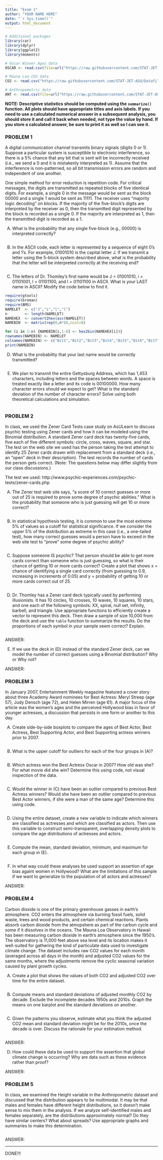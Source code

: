 ```yaml
---
title: "Exam 1"
author: "YOUR NAME HERE"
date: "`r Sys.time()`"
output: html_document
---
```


```r
# Additional packages
library(car)
library(dplyr)
library(ggplot2)
library(moments)

# Oscar Winner Ages data
OSCAR <- read.csv(file=url("https://raw.githubusercontent.com/STAT-JET-ASU/Datafiles/master/Instructor/oscarages.csv"))

# Mauna Loa CO2 data
CO2 <- read.csv("https://raw.githubusercontent.com/STAT-JET-ASU/Datafiles/master/Instructor/maunaloaCO2.csv")

# Anthropometric data
ANT <- read.csv(file=url("https://raw.githubusercontent.com/STAT-JET-ASU/Datafiles/master/Instructor/oscarages.csv"))
```

**NOTE: Descriptive statistics should be computed using the `summarize()` function. All plots should have appropriate titles and axis labels. If you need to use a calculated numerical answer in a subsequent analysis, you should store it and call it back when needed, not type the value by hand. If you store a calculated answer, be sure to print it as well so I can see it.**

### PROBLEM 1

A digital communication channel transmits binary signals (digits 0 or 1). Suppose a particular system is susceptible to electronic interference, so there is a 5% chance that any bit that is sent will be incorrectly received (i.e., we send a 0 and it is mistakenly interpreted as 1). Assume that the interference is non-patterned, so all bit transmission errors are random and independent of one another.

One simple method for error reduction is repetition code. For critical messages, the digits are transmitted as repeated blocks of five identical digits. For example, a single 0 in the message would be sent as the block 00000 and a single 1 would be sent as 11111. The receiver uses "majority logic decoding" on blocks. If the majority of the five-block's digits are interpreted by the receiver as 0, then the transmitted digit represented by the block is recorded as a single 0. If the majority are interpreted as 1, then the transmitted digit is recorded as a 1.

A) What is the probability that any single five-block (e.g., 00000) is interpreted correctly?

```r

```

B) In the ASCII code, each letter is represented by a sequence of eight 0's and 1's. For example, 01001010 is the capital letter J. If we transmit a letter using the 5-block system described above, what is the probability that the letter will be interpreted correctly at the receiving end?

```r

```

C) The letters of Dr. Thomley's first name would be J = 01001010, i = 01101001, l = 01101100, and l = 01101100 in ASCII. What is your LAST name in ASCII? Modify the code below to find it.

```r
require(gtools)
require(broman)
require(BMS)
NAMELET  <- c("J","i","l","l")
n        <- length(NAMELET)
NAMEHEX  <- convert2hex(asc(NAMELET))
NAMEBIN  <- matrix(rep(0,n*8),ncol=8)

for (i in 1:n) {NAMEBIN[i,1:8] <- hex2bin(NAMEHEX[i])}
rownames(NAMEBIN) <- NAMELET
colnames(NAMEBIN) <- c("Bit1","Bit2","Bit3","Bit4","Bit5","Bit6","Bit7","Bit8")
print(NAMEBIN)
```

D) What is the probability that your last name would be correctly transmitted?

```r

```

E) We plan to transmit the entire Gettysburg Address, which has 1,453 characters, including  letters and the spaces between words. A space is treated exactly like a letter and its code is 00100000. How many character errors should we expect to get? What is the standard deviation of the number of character errors? Solve using both theoretical calculations and simulation.

```r

```


### PROBLEM 2

In class, we used the Zener Card Tests case study on AsULearn to discuss psychic testing using Zener cards and how it can be modeled using the Binomial distribution. A standard Zener card deck has twenty-five cards, five each of five different symbols: circle, cross, waves, square, and star. The test on the web site we used has the person taking the test attempt to identify 25 Zener cards drawn with replacement from a standard deck (i.e., an "open" deck in their description). The test records the number of cards the person gets correct. (Note: The questions below may differ slightly from our class discussions.)

The test we used: http://www.psychic-experiences.com/psychic-tests/zener-cards.php

A) The Zener test web site says, "a score of 10 correct guesses or more out of 25 is required to prove some degree of psychic abilities." What is the probability that someone who is just guessing will get 10 or more correct?

```r

```

B) In statistical hypothesis testing, it is common to use the most extreme 5% of values as a cutoff for statistical significance. If we consider the upper 5% of the distribution as extreme in this case (i.e., a one-tailed test), how many correct guesses would a person have to exceed in the web site test to "prove" some degree of psychic ability?

```r

```

C) Suppose someone IS psychic? That person should be able to get more cards correct than someone who is just guessing, so what is their chance of getting 10 or more cards correct? Create a plot that shows x = chance of identifying a single card correctly (from guessing to 0.9, increasing in increments of 0.05) and y = probability of getting 10 or more cards correct out of 25.

```r

```

D) Dr. Thomley has a Zener card deck typically used by performing illusionists. It has 10 circles, 10 crosses, 10 waves, 10 squares, 10 stars, and one each of the following symbols: XX, spiral, null set, infinity, barbell, and triangle. Use appropriate functions to efficiently create a vector to represent this deck. Then draw a sample of size 10,000 from the deck and use the `table` function to summarize the results. Do the proportions of each symbol in your sample seem correct? Explain.

```r

```

ANSWER: 

E) If we use the deck in (D) instead of the standard Zener deck, can we model the number of correct guesses using a Binomial distribution? Why or Why not?

ANSWER: 


### PROBLEM 3

In January 2007, Entertainment Weekly magazine featured a cover story about three Academy Award nominees for Best Actress: Meryl Streep (age 57), Judy Densch (age 72), and Helen Mirren (age 61). A major focus of the article was the women’s ages and the perceived Hollywood bias in favor of younger actresses, a discussion that persists in one form or another to this day.

A) Create side-by-side boxplots to compare the ages of Best Actor, Best Actress, Best Supporting Actor, and Best Supporting actress winners prior to 2007.

```r

```

B) What is the upper cutoff for outliers for each of the four groups in (A)?

```r

```

B) Which actress won the Best Actress Oscar in 2007? How old was she? For what movie did she win? Determine this using code, not visual inspection of the data.

```r

```

C) Would the winner in (C) have been an outlier compared to previous Best Actress winners? Would  she have been an outlier compared to previous Best Actor winners, if she were a man of the same age? Determine this using code.

```r

```

D) Using the entire dataset, create a new variable to indicate which winners are classified as actresses and which are classified as actors. Then use this variable to construct semi-transparent, overlapping density plots to compare the age distributions of actresses and actors. 

```r

```

E) Compute the mean, standard deviation, minimum, and maximum for each group in (E).

```r

```

F) In what way could these analyses be used support an assertion of age bias againt women in Hollywood? What are the limitations of this sample if we want to generalize to the population of all actors and actresses?

ANSWER:


### PROBLEM 4

Carbon dioxide is one of the primary greenhouse gasses in earth's atmosphere. CO2 enters the atmosphere via burning fossil fuels, solid waste, trees and wood products, and certain chemical reactions. Plants absorb carbon dioxide from the atmopshere as part of the carbon cycle and some if it dissolves in the oceans. The Mauna Loa Observatory in Hawaii has been measuring carbon dioxide in earth's atmosphere since the 1950's. The observatory is 11,000 feet above sea level and its location makes it well-suited for gathering the kind of particulate data used to investigate climate change. The dataset includes raw CO2 values for each month (averaged across all days in the month) and adjusted CO2 values for the same months, where the adjustments remove the cyclic seasonal variation caused by plant growth cycles.

A) Create a plot that shows the values of both CO2 and adjusted CO2 over time for the entire dataset. 

```r

```

B) Compute means and standard deviations of adjusted monthly CO2 by decade. Exclude the incomplete decades 1950s and 2010s. Graph the means on one barplot and the standard deviations on another.

```r

```

C) Given the patterns you observe, estimate what you think the adjusted CO2 mean and standard deviation might be for the 2010s, once the decade is over. Discuss the rationale for your estimation method.

```r

```

ANSWER: 

D) How could these data be used to support the assertion that global climate change is occurring? Why are data such as these evidence rather than proof?

ANSWER:


### PROBLEM 5

In class, we examined the Height variable in the Anthropometric dataset and discussed that the distribution appears to be multimodal. It may be that males and females have different height distributions, so it doesn't make sense to mix them in the analysis. If we analyze self-identified males and females separately, are the distributions approximately normal? Do they have similar centers? What about spreads? Use appropriate graphs and summaries to make this determination.

```r

```

ANSWER: 

<hr>

DONE!!!
